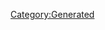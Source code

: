 {{Database/Music/MusicInfo
 |ID=31
 |Cov=31
 |Cd=14
 |Nam=31
 |Div=31
 |Ma=3
 |SerieId=1
 |SerieLogoId=1
 |WavId=31
 |VariationId=0
 |Dsc=31
 |Strt=10
 |ValkyrieBattle=1
 |ValkyrieIntro=1
 |ValkyrieIntroSky=1
 |DivaSolo=1
 |DivaMulti=1
 |Exp=3
}}
[[Category:Generated]]
